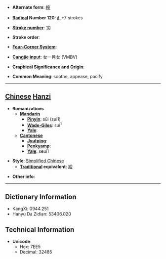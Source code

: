 * '''Alternate form''': [[綏]]

* '''[[Wiktionary:Chinese radical index| Radical]] Number 120''': [[Wiktionary:Chinese radical index 纟|纟]]+7 strokes

* '''[[Wiktionary:Chinese total strokes index|Stroke number]]''': [[Wiktionary:Chinese total strokes index 10|10]]

* '''Stroke order''': 

* '''[[Wiktionary:Chinese four corner index|Four-Corner System]]''': 

* '''[[Wiktionary:Chinese Cangjie index|Cangjie input]]''': 女一月女 (VMBV)

* '''Graphical Significance and Origin''': 

* '''Common Meaning''': soothe, appease, pacify

----

== [[Chinese]] [[Hanzi]] ==

* '''Romanizations'''
** '''[[Mandarin]]'''
*** '''[[Pinyin]]''': sūi (sui1)
*** '''[[Wade-Giles]]''': sui<sup>1</sup>
*** '''[[Yale]]''': 
** '''[[Cantonese]]'''
*** '''[[Jyutping]]''':
*** '''[[Penkyamp]]''': 
*** '''[[Yale]]''': seui1

* '''Style''': [[Simplified Chinese]] 
** '''[[Traditional Chinese|Traditional]] equivalent''': [[綏]]

* '''Other info''': 

----

== Dictionary Information ==

* KangXi: 0944.251
* Hanyu Da Zidian: 53406.020

== Technical Information ==

* '''Unicode''':
** Hex: 7EE5
** Decimal: 32485